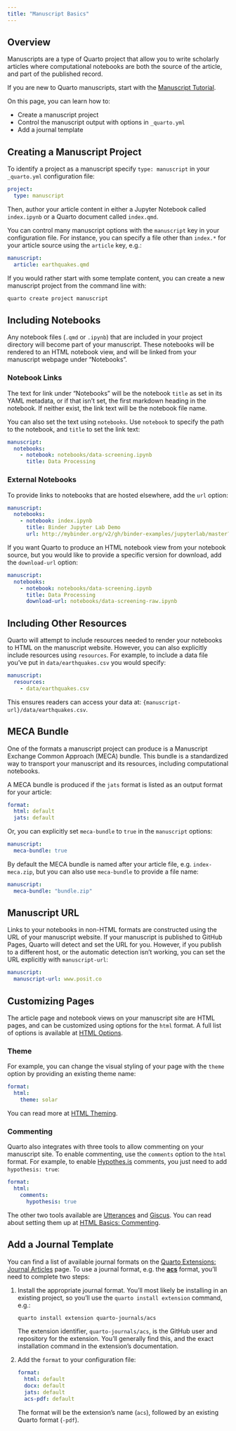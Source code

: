 ```yaml
---
title: "Manuscript Basics"
---
```


## Overview

Manuscripts are a type of Quarto project that allow you to write scholarly articles where computational notebooks are both the source of the article, and part of the published record.

If you are new to Quarto manuscripts, start with the [Manuscript Tutorial](/docs/manuscripts).

On this page, you can learn how to:

* Create a manuscript project
* Control the manuscript output with options in `_quarto.yml`
* Add a journal template

## Creating a Manuscript Project {#create}

To identify a project as a manuscript specify `type: manuscript` in your `_quarto.yml` configuration file:

``` .yaml
project: 
  type: manuscript
```

Then, author your article content in either a Jupyter Notebook called `index.ipynb` or a Quarto document called `index.qmd`.

You can control many manuscript options with the `manuscript` key in your configuration file.
For instance, you can specify a file other than `index.*` for your article source using the `article` key, e.g.:

``` .yaml
manuscript:
  article: earthquakes.qmd
```

If you would rather start with some template content, you can create a new manuscript project from the command line with:

``` .bash
quarto create project manuscript
```

## Including Notebooks

Any notebook files (`.qmd` or `.ipynb`) that are included in your project directory will become part of your manuscript.
These notebooks will be rendered to an HTML notebook view, and will be linked from your manuscript webpage under "Notebooks".

### Notebook Links

The text for link under "Notebooks" will be the notebook `title` as set in its YAML metadata, or if that isn't set, the first markdown heading in the notebook.
If neither exist, the link text will be the notebook file name.

You can also set the text using `notebooks`.
Use `notebook` to specify the path to the notebook, and `title` to set the link text:

``` .yaml
manuscript:
  notebooks:
    - notebook: notebooks/data-screening.ipynb
      title: Data Processing
```

### External Notebooks

To provide links to notebooks that are hosted elsewhere, add the `url` option:

``` .yaml
manuscript:
  notebooks:
    - notebook: index.ipynb
      title: Binder Jupyter Lab Demo
      url: http://mybinder.org/v2/gh/binder-examples/jupyterlab/master?urlpath=lab/tree/index.ipynb
```

If you want Quarto to produce an HTML notebook view from your notebook source, 
but you would like to provide a specific version for download, add the `download-url` option:

``` .yaml
manuscript:
  notebooks:
    - notebook: notebooks/data-screening.ipynb
      title: Data Processing
      download-url: notebooks/data-screening-raw.ipynb
```

## Including Other Resources

Quarto will attempt to include resources needed to render your notebooks to HTML on the manuscript website.
However, you can also explicitly include resources using `resources`.
For example, to include a data file you've put in `data/earthquakes.csv` you would specify:

``` .yaml
manuscript:
  resources:
    - data/earthquakes.csv
```

This ensures readers can access your data at: `{manuscript-url}/data/earthquakes.csv`.

## MECA Bundle

One of the formats a manuscript project can produce is a Manuscript Exchange Common Approach (MECA) bundle.
This bundle is a standardized way to transport your manuscript and its resources, including computational notebooks.

A MECA bundle is produced if the `jats` format is listed as an output format for your article:

``` .yaml
format:
  html: default
  jats: default
```

Or, you can explicitly set `meca-bundle` to `true` in the `manuscript` options:

``` .yaml
manuscript:
  meca-bundle: true
```

By default the MECA bundle is named after your article file, e.g. `index-meca.zip`, but you can also use `meca-bundle` to provide a file name:

``` .yaml
manuscript:
  meca-bundle: "bundle.zip"
```

## Manuscript URL

Links to your notebooks in non-HTML formats are constructed using the URL of your manuscript website.
If your manuscript is published to GitHub Pages, Quarto will detect and set the URL for you.
However, if you publish to a different host, or the automatic detection isn't working, you can set the URL explicitly with `manuscript-url`:

``` .yaml
manuscript:
  manuscript-url: www.posit.co
```

## Customizing Pages

The article page and notebook views on your manuscript site are HTML pages, and can be customized using options for the `html` format. 
A full list of options is available at [HTML Options](/docs/reference/formats/html.qmd).

### Theme

For example, you can change the visual styling of your page with the `theme` option by providing an existing theme name:

``` .yaml
format:
  html: 
    theme: solar
```

You can read more at [HTML Theming](/docs/output-formats/html-themes.html).

### Commenting

Quarto also integrates with three tools to allow commenting on your manuscript site.
To enable commenting, use the `comments` option to the `html` format. 
For example, to enable [Hypothes.is](https://web.hypothes.is/) comments, you just need to add
`hypothesis: true`:

``` .yaml
format:
  html: 
    comments:
      hypothesis: true
```

The other two tools available are [Utterances](https://utteranc.es/) and [Giscus](https://giscus.app/). You can read about setting them up at [HTML Basics: Commenting](/docs/output-formats/html-basics.html#commenting).

## Add a Journal Template

You can find a list of available journal formats on the [Quarto Extensions: Journal Articles](/docs/extensions/listing-journals.html) page.
To use a journal format, e.g. the [**acs**](https://github.com/quarto-journals/acs#american-chemical-society-acs) format, you'll need to complete two steps:

1.  Install the appropriate journal format.
    You'll most likely be installing in an existing project, so you'll use the `quarto install extension` command, e.g.:

    ``` .bash
    quarto install extension quarto-journals/acs
    ```

    The extension identifier, `quarto-journals/acs`, is the GitHub user and repository for the extension.
    You'll generally find this, and the exact installation command in the extension's documentation.

2.  Add the `format` to your configuration file:

    ``` .yaml
    format:
      html: default
      docx: default
      jats: default
      acs-pdf: default
    ```

    The format will be the extension's name (`acs`), followed by an existing Quarto format (`-pdf`).
